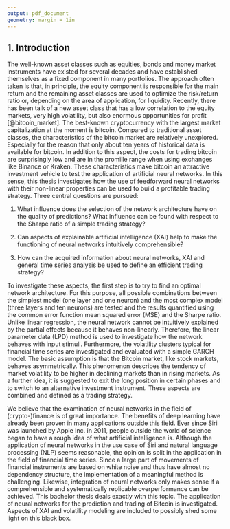 ```yaml
---
output: pdf_document
geometry: margin = 1in
---
```


## 1. Introduction {#introduction}

The well-known asset classes such as equities, bonds and money market instruments have existed for several decades and have established themselves as a fixed component in many portfolios. The approach often taken is that, in principle, the equity component is responsible for the main return and the remaining asset classes are used to optimize the risk/return ratio or, depending on the area of application, for liquidity. Recently, there has been talk of a new asset class that has a low correlation to the equity markets, very high volatility, but also enormous opportunities for profit [@bitcoin_market]. The best-known cryptocurrency with the largest market capitalization at the moment is bitcoin. Compared to traditional asset classes, the characteristics of the bitcoin market are relatively unexplored. Especially for the reason that only about ten years of  historical data is available for bitcoin. In addition to this aspect, the costs for trading bitcoin are surprisingly low and are in the promille range when using exchanges like Binance or Kraken. These characteristics make bitcoin an attractive investment vehicle to test the application of artificial neural networks. In this sense, this thesis investigates how the use of feedforward neural networks with their non-linear properties can be used to build a profitable trading strategy. Three central questions are pursued:

1) What influence does the selection of the network architecture have on the quality of predictions? What influence can be found with respect to the Sharpe ratio of a simple trading strategy?

2) Can aspects of explainable artificial intelligence (XAI) help to make the functioning of neural networks intuitively comprehensible?

3) How can the acquired information about neural networks, XAI and general time series analysis be used to define an efficient trading strategy?

To investigate these aspects, the first step is to try to find an optimal network architecture. For this purpose, all possible combinations between the simplest model (one layer and one neuron) and the most complex model (three layers and ten neurons) are tested and the results quantified using the common error function mean squared error (MSE) and the Sharpe ratio. Unlike linear regression, the neural network cannot be intuitively explained by the partial effects because it behaves non-linearly. Therefore, the linear parameter data (LPD) method is used to investigate how the network behaves with input stimuli. Furthermore, the volatility clusters typical for financial time series are investigated and evaluated with a simple GARCH model. The basic assumption is that the Bitcoin market, like stock markets, behaves asymmetrically. This phenomenon describes the tendency of market volatility to be higher in declining markets than in rising markets. As a further idea, it is suggested to exit the long position in certain phases and to switch to an alternative investment instrument. These aspects are combined and defined as a trading strategy. 

We believe that the examination of neural networks in the field of (crypto-)finance is of great importance. The benefits of deep learning have already been proven in many applications outside this field. Ever since Siri was launched by Apple Inc. in 2011, people outside the world of science began to have a rough idea of what artificial intelligence is. Although the application of neural networks in the use case of Siri and natural language processing (NLP) seems reasonable, the opinion is split in the application in the field of financial time series. Since a large part of movements of financial instruments are based on white noise and thus have almost no dependency structure, the implementation of a meaningful method is challenging. Likewise, integration of neural networks only makes sense if a comprehensible and systematically replicable overperformance can be achieved. This bachelor thesis deals exactly with this topic. The application of neural networks for the prediction and trading of Bitcoin is investigated. Aspects of XAI and volatility modeling are included to possibly shed some light on this black box. 